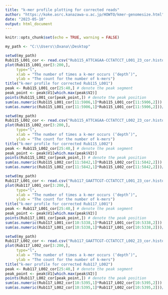 ---
title: "k-mer profile plotting for corrected reads"
author: "https://koke.asrc.kanazawa-u.ac.jp/HOWTO/kmer-genomesize.html"
date: "2023-05-10"
output: html_document
---

```{r setup, include=FALSE}
knitr::opts_chunk$set(echo = TRUE, warning = FALSE)
```

```{r}
my_path <- "C:\\Users\\Oxana\\Desktop"
```


```{r message=FALSE, warning=FALSE}
setwd(my_path)
Rub115_L001_cor <- read.csv("Rub115_ATTCAGAA-CCTATCCT_L001_23_cor.histo", sep=" ", header = F)
plot(Rub115_L001_cor[3:200,],
     type="l",
     xlab = "The number of times a k-mer occurs (‘depth’)", 
     ylab = "The count for the number of k-mers")
title("k-mer profile for corrected Rub115_L001")
peak <- Rub115_L001_cor[25:40,] # denote the peak segment
peak_point <- peak$V1[which.max(peak$V2)]
points(Rub115_L001_cor[peak_point,]) # denote the peak position
sum(as.numeric(Rub115_L001_cor[11:5906,1]*Rub115_L001_cor[11:5906,2])) # calculating the total number of k-mer in the distribution
sum(as.numeric(Rub115_L001_cor[11:5906,1]*Rub115_L001_cor[11:5906,2]))/peak_point # calculating the genome size
```

```{r message=FALSE, warning=FALSE}
setwd(my_path)
Rub115_L002_cor <- read.csv("Rub115_ATTCAGAA-CCTATCCT_L002_23_cor.histo", sep=" ", header = F)
plot(Rub115_L002_cor[3:200,],
     type="l",
     xlab = "The number of times a k-mer occurs (‘depth’)", 
     ylab = "The count for the number of k-mers")
title("k-mer profile for corrected Rub115_L002")
peak <- Rub115_L002_cor[25:40,] # denote the peak segment
peak_point <- peak$V1[which.max(peak$V2)]
points(Rub115_L002_cor[peak_point,]) # denote the peak position
sum(as.numeric(Rub115_L002_cor[11:5842,1]*Rub115_L002_cor[11:5842,2])) # calculating the total number of k-mer in the distribution
sum(as.numeric(Rub115_L002_cor[11:5842,1]*Rub115_L002_cor[11:5842,2]))/peak_point # calculating the genome size
```

```{r}
setwd(my_path)
Rub117_L001_cor <- read.csv("Rub117_GAATTCGT-CCTATCCT_L001_23_cor.histo", sep=" ", header = F)
plot(Rub117_L001_cor[3:200,],
     type="l",
     xlab = "The number of times a k-mer occurs (‘depth’)", 
     ylab = "The count for the number of k-mers")
title("k-mer profile for corrected Rub117_L001")
peak <- Rub117_L001_cor[25:40,] # denote the peak segment
peak_point <- peak$V1[which.max(peak$V2)]
points(Rub117_L001_cor[peak_point,]) # denote the peak position
sum(as.numeric(Rub117_L001_cor[10:5338,1]*Rub117_L001_cor[10:5338,2])) # calculating the total number of k-mer in the distribution
sum(as.numeric(Rub117_L001_cor[10:5338,1]*Rub117_L001_cor[10:5338,2]))/peak_point # calculating the genome size
```

```{r}
setwd(my_path)
Rub117_L002_cor <- read.csv("Rub117_GAATTCGT-CCTATCCT_L002_23_cor.histo", sep=" ", header = F)
plot(Rub117_L002_cor[3:200,],
     type="l",
     xlab = "The number of times a k-mer occurs (‘depth’)", 
     ylab = "The count for the number of k-mers")
title("k-mer profile for corrected Rub117_L002")
peak <- Rub117_L002_cor[25:40,] # denote the peak segment
peak_point <- peak$V1[which.max(peak$V2)]
points(Rub117_L002_cor[peak_point,]) # denote the peak position
sum(as.numeric(Rub117_L002_cor[10:5395,1]*Rub117_L002_cor[10:5395,2])) # calculating the total number of k-mer in the distribution
sum(as.numeric(Rub117_L002_cor[10:5395,1]*Rub117_L002_cor[10:5395,2]))/peak_point # calculating the genome size
```



